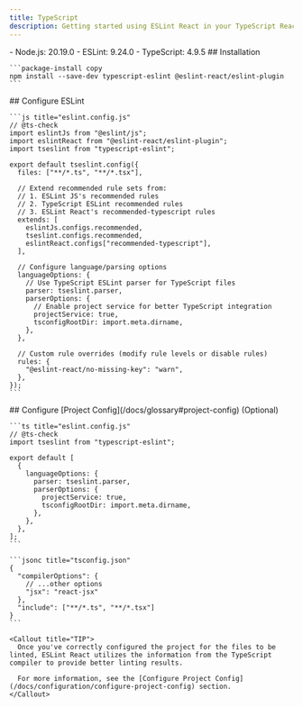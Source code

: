 ```yaml
---
title: TypeScript
description: Getting started using ESLint React in your TypeScript React project
---
```



<Callout type="info" title="This instruction requires the following minimum versions:">
  - Node.js: 20.19.0
  - ESLint: 9.24.0
  - TypeScript: 4.9.5
</Callout>

<Steps>
  <Step>
    ## Installation

    ```package-install copy
    npm install --save-dev typescript-eslint @eslint-react/eslint-plugin
    ```
  </Step>

  <Step>
    ## Configure ESLint

    ```js title="eslint.config.js"
    // @ts-check
    import eslintJs from "@eslint/js";
    import eslintReact from "@eslint-react/eslint-plugin";
    import tseslint from "typescript-eslint";

    export default tseslint.config({
      files: ["**/*.ts", "**/*.tsx"],

      // Extend recommended rule sets from:
      // 1. ESLint JS's recommended rules
      // 2. TypeScript ESLint recommended rules
      // 3. ESLint React's recommended-typescript rules
      extends: [
        eslintJs.configs.recommended,
        tseslint.configs.recommended,
        eslintReact.configs["recommended-typescript"],
      ],

      // Configure language/parsing options
      languageOptions: {
        // Use TypeScript ESLint parser for TypeScript files
        parser: tseslint.parser,
        parserOptions: {
          // Enable project service for better TypeScript integration
          projectService: true,
          tsconfigRootDir: import.meta.dirname,
        },
      },

      // Custom rule overrides (modify rule levels or disable rules)
      rules: {
        "@eslint-react/no-missing-key": "warn",
      },
    });
    ```
  </Step>

  <Step>
    ## Configure [Project Config](/docs/glossary#project-config) (Optional)

    ```ts title="eslint.config.js"
    // @ts-check
    import tseslint from "typescript-eslint";

    export default [
      {
        languageOptions: {
          parser: tseslint.parser,
          parserOptions: {
            projectService: true,
            tsconfigRootDir: import.meta.dirname,
          },
        },
      },
    ];
    ```

    ```jsonc title="tsconfig.json"
    {
      "compilerOptions": {
        // ...other options
        "jsx": "react-jsx"
      },
      "include": ["**/*.ts", "**/*.tsx"]
    }
    ```

    <Callout title="TIP">
      Once you've correctly configured the project for the files to be linted, ESLint React utilizes the information from the TypeScript compiler to provide better linting results.

      For more information, see the [Configure Project Config](/docs/configuration/configure-project-config) section.
    </Callout>
  </Step>
</Steps>
